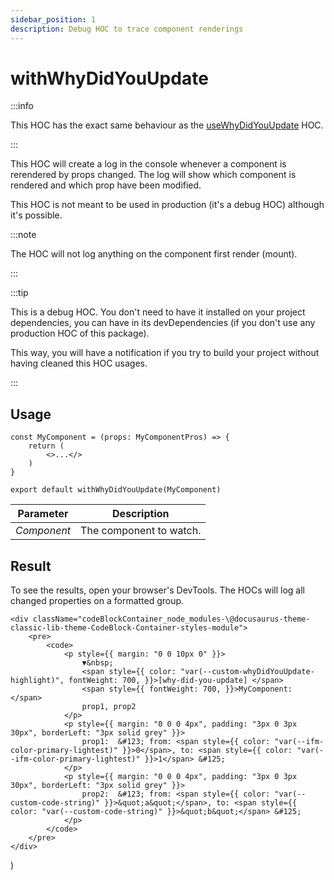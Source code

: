```yaml
---
sidebar_position: 1
description: Debug HOC to trace component renderings
---
```


# withWhyDidYouUpdate

:::info

This HOC has the exact same behaviour as the [useWhyDidYouUpdate](/docs/hooks/useDidUpdateEffect) HOC.

:::

This HOC will create a log in the console whenever a component is rerendered by props changed.
The log will show which component is rendered and which prop have been modified.

This HOC is not meant to be used in production (it's a debug HOC) although it's possible.

:::note

The HOC will not log anything on the component first render (mount).

:::

:::tip

This is a debug HOC. You don't need to have it installed on your project dependencies,
you can have in its devDependencies (if you don't use any production HOC of this package).

This way, you will have a notification if you try to build your project without having cleaned this HOC usages.

:::

## Usage

```tsx
const MyComponent = (props: MyComponentPros) => {
    return (
        <>...</>
    )
}

export default withWhyDidYouUpdate(MyComponent)
```

| Parameter   | Description                                                                           |
|-------------|---------------------------------------------------------------------------------------|
| *Component* | The component to watch.                                                               |

## Result

To see the results, open your browser's DevTools. The HOCs will log all changed properties on a formatted group.

    <div className="codeBlockContainer_node_modules-\@docusaurus-theme-classic-lib-theme-CodeBlock-Container-styles-module">
        <pre>
            <code>
                <p style={{ margin: "0 0 10px 0" }}>
                    ▼&nbsp;
                    <span style={{ color: "var(--custom-whyDidYouUpdate-highlight)", fontWeight: 700, }}>[why-did-you-update] </span>
                    <span style={{ fontWeight: 700, }}>MyComponent: </span>
                    prop1, prop2
                </p>
                <p style={{ margin: "0 0 0 4px", padding: "3px 0 3px 30px", borderLeft: "3px solid grey" }}>
                    prop1:  &#123; from: <span style={{ color: "var(--ifm-color-primary-lightest)" }}>0</span>, to: <span style={{ color: "var(--ifm-color-primary-lightest)" }}>1</span> &#125;
                </p>
                <p style={{ margin: "0 0 0 4px", padding: "3px 0 3px 30px", borderLeft: "3px solid grey" }}>
                    prop2:  &#123; from: <span style={{ color: "var(--custom-code-string)" }}>&quot;a&quot;</span>, to: <span style={{ color: "var(--custom-code-string)" }}>&quot;b&quot;</span> &#125;
                </p>
            </code>
        </pre>
    </div>
)

<LogExample />
